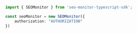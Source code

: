 ```typescript index.ts
import { SEOMonitor } from 'seo-monitor-typescript-sdk';

const seoMonitor = new SEOMonitor({
    authorization: "AUTHORIZATION"
})
```